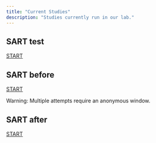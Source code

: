 ```yaml
---
title: "Current Studies"
description: "Studies currently run in our lab."
---
```


## SART test

<div class="button">
<a href="https://simonhanzal.com/fatigue/sart_test.html" title="START test">START</a>
</div>

## SART before

<div class="button">
<a href="https://survey.eu.qualtrics.com/jfe/form/SV_d4f4DjaIkZXVs5E" title="SART before">START</a>
</div>

Warning: Multiple attempts require an anonymous window.

## SART after
<div class="button">
<a href="https://survey.eu.qualtrics.com/jfe/form/SV_80S6krZzOwwxNhY" title="SART after">START</a>
</div>

